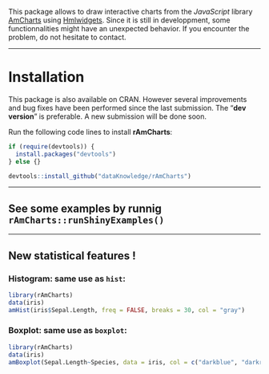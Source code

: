 This package allows to draw interactive charts from the *JavaScript* library [AmCharts][url_amcharts] using [Hmlwidgets][url_htmlwidgets].
Since it is still in developpment, some functionnalities might have an unexpected behavior. If you encounter the problem, do not hesitate to contact.

---

# Installation

This package is also available on CRAN. However several improvements and bug fixes have been performed since the last submission. The "**dev version**" is preferable. A new submission will be done soon.

Run the following code lines to install **rAmCharts**:

```r
if (require(devtools)) {
  install.packages("devtools")
} else {}

devtools::install_github("dataKnowledge/rAmCharts")
```

---

## See some examples by runnig `rAmCharts::runShinyExamples()`

---

## New statistical features !

### Histogram: same use as `hist`:
```r
library(rAmCharts)
data(iris)
amHist(iris$Sepal.Length, freq = FALSE, breaks = 30, col = "gray")
```

### Boxplot: same use as `boxplot`:

```r
library(rAmCharts)
data(iris)
amBoxplot(Sepal.Length~Species, data = iris, col = c("darkblue", "darkred", "lightblue"))
```

[url_amcharts]: http://www.amcharts.com
[url_htmlwidgets]: http://www.htmlwidgets.org
